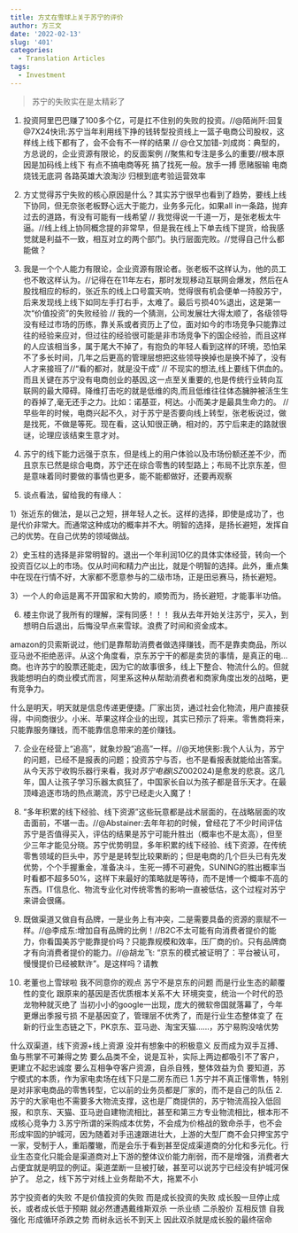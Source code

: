 ```yaml
---
title: 方丈在雪球上关于苏宁的评价
author: 方三文
date: '2022-02-13'
slug: '401'
categories:
  - Translation Articles
tags:
  - Investment
---
```


>苏宁的失败实在是太精彩了

1. 投资阿里巴巴赚了100多个亿，可是扛不住别的失败的投资。//@陌尚阡:回复@7X24快讯:苏宁当年利用线下挣的钱转型投资线上一篮子电商公司股权，这样线上线下都有了，会不会有不一样的结果 // @仓又加错-刘成岗：典型的，方总说的，企业资源有限论，的反面案例
//聚焦和专注是多么的重要//根本原因是加码线上线下 有点不搞电商等死 搞了找死一般。放手一搏 愿赌服输 电商烧钱无底洞 各路英雄大浪淘沙 归根到底考验运营效率


2. 方丈觉得苏宁失败的核心原因是什么？其实苏宁很早也看到了趋势，要线上线下协同，但无奈张老板野心远大于能力，业务多元化，如果all in一条路，抛弃过去的道路，有没有可能有一线希望 // 我觉得说一千道一万，是张老板太牛逼。//线上线上协同概念提的非常早，但是我在线上下单去线下提货，给我感觉就是利益不一致，相互对立的两个部门。执行层面完败。//觉得自己什么都能做？



3. 我是一个个人能力有限论，企业资源有限论者。张老板不这样认为，他的员工也不敢这样认为。//记得在在11年左右，那时发现移动互联网会爆发，然后在A股找相应的标的，张近东的线上口号震天响，觉得很有机会便单一持股苏宁，后来发现线上线下如同左手打右手，太难了。最后亏损40%退出，这是第一次“价值投资”的失败经验 // 我的一个猜测，公司发展壮大得太顺了，各级领导没有经过市场的历练，靠关系或者资历上了位，面对如今的市场竞争只能靠过往的经验来应对，但过往的经验很可能是非市场竞争下的国企经验，而且这样的人应该相当多，属于尾大不掉了，有抱负的年轻人看到这样的环境，恐怕呆不了多长时间，几年之后更高的管理层想把这些领导换掉也是换不掉了，没有人才来接班了//“看的都对，就是没干成” // 不现实的想法,线上要线下供血的。而且关键在苏宁没有电商创业的基因,这一点至关重要的,也是传统行业转向互联网的最大障碍。降维打击吃的就是低维的肉,而且低维往往体态臃肿被活生生的吞掉了,毫无还手之力。比如：诺基亚，柯达。小而美才是最具生命力的。 // 早些年的时候，电商兴起不久，对于苏宁是否要向线上转型，张老板说过，做是找死，不做是等死。现在看，这认知很正确，相对的，苏宁后来走的路就很谜，论理应该结束生意才对。


4. 苏宁的线下能力远强于京东，但是线上的用户体验以及市场份额还差不少，而且京东已然是综合电商，苏宁还在综合零售的转型路上；布局不比京东差，但是意味着同时要做的事情也更多，能不能都做好，还要再观察


5. 谈点看法，留给我的有缘人：

1）张近东的做法，是以己之短，拼年轻人之长。这样的选择，即使是成功了，也是代价非常大。而通常这种成功的概率并不大。明智的选择，是扬长避短，发挥自己的优势。在自己优势的领域做战。

2）史玉柱的选择是非常明智的。退出一个年利润10亿的具体实体经营，转向一个投资百亿以上的市场。仅从时间和精力产出比，就是个明智的选择。此外，重点集中在现在行情不好，大家都不愿意参与的二级市场，正是田忌赛马，扬长避短。

3）一个人的命运是离不开国家和大势的，顺势而为，扬长避短，才能事半功倍。



6. 楼主你说了我所有的理解，深有同感！！！
我从去年开始关注苏宁，买入，到想明白后退出，后悔没早点来雪球。浪费了时间和资金成本。

amazon的贝索斯说过，他们是靠帮助消费者做选择赚钱，而不是靠卖商品，所以亚马逊不拒绝恶评。从这个角度看，京东苏宁干的都是卖货的事情，是真正的电...商。也许苏宁的股票还能走，因为它的故事很多，线上下整合、物流什么的。但就我能想明白的商业模式而言，阿里系这种从帮助消费者和商家角度出发的战略，更有竞争力。

什么是明天，明天就是信息传递更便捷。厂家出货，通过社会化物流，用户直接获得，中间商很少。小米、苹果这样企业的出现，其实已预示了将来。零售商将来，只能靠服务赚钱，而不能靠信息带来的差价赚钱。



7.  企业在经营上“追高”，就象炒股“追高”一样。//@天地侠影:我个人认为，苏宁的问题，已经不是报表的问题；投资苏宁与否，也不是看报表就能给出答案。从今天苏宁收购乐器行来看，我对$苏宁电器(SZ002024)$是愈发的悲哀。这几年，国人让孩子学习乐器太疯狂了，中国家长自以为孩子都是音乐天才。在最顶峰追逐市场的热点潮流，苏宁已经走火入魔了！


8. “多年积累的线下经验、线下资源”这些玩意都是战术层面的，在战略层面的攻击面前，不堪一击。//@Abstainer:去年年初的时候，曾经花了不少时间评估苏宁是否值得买入，评估的结果是苏宁可能升胜出（概率也不是太高），但至少三年才能见分晓。苏宁优势明显，多年积累的线下经验、线下资源，在传统零售领域的巨头中，苏宁是是转型比较果断的；但是电商的几个巨头已有先发优势，个个手握重金，准备决斗，生死一搏不可避免，SUNING的胜出概率当时看都不超多50%，这样下来最好的策略就是等待，而不是博一个概率不高的东西。IT信息化、物流专业化对传统零售的影响一直被低估，这个过程对苏宁来讲会很痛。



9. 既做渠道又做自有品牌，一是业务上有冲突，二是需要具备的资源的禀赋不一样。//@李成东:增加自有品牌的比例！//B2C不太可能有向消费者提价的能力，你看国美苏宁能靠提价吗？只能靠规模和效率，压厂商的价。只有品牌商才有向消费者提价的能力。//@胡龙飞: “京东的模式被证明了：平台被认可，慢慢提价已经被默许”。是这样吗？请教


10. 老董也上雪球啦
我不同意你的观点
苏宁不是京东的问题
而是行业生态的颠覆性的变化
跟原来的基因是否优质根本关系不大
环境突变，统治一个时代的恐龙物种就灭绝了
当初小小的google一出现，庞大的微软帝国就落幕了，今年更爆出季报亏损
不是基因变了，管理层不优秀了，而是行业生态整体变了
在新的行业生态链之下，PK京东、亚马逊、淘宝天猫……，苏宁易购没啥优势

什么双渠道，线下资源+线上资源
没并有想象中的积极意义
反而成为双手互搏、鱼与熊掌不可兼得之势
要么品类不全，说是互补，实际上两边都吸引不了客户，更建立不起忠诚度
要么互相争夺客户资源，自杀自残，整体效益为负
要知道，苏宁模式的本质，作为家电卖场在线下只是二房东而已
1.苏宁并不真正懂零售，特别是对非家电商品的零售转型，它以前的业务员都是厂家的，而不是自己的队伍
2.苏宁的大家电也不需要多大物流支撑，这也是厂商提供的，苏宁物流高投入低回报，和京东、天猫、亚马逊自建物流相比，甚至和第三方专业物流相比，根本形不成核心竞争力
3.苏宁所谓的采购成本优势，不会成为价格战的致命杀手，也不会形成牢固的护城河，因为随着对手迅速跟进壮大，上游的大型厂商不会只押宝苏宁一家，受制于人，重蹈覆辙，而是会乐于看到甚至促成渠道商的分化和多元化。行业生态变化只能会是渠道商对上下游的整体议价能力削弱，而不是增强，消费者大占便宜就是明显的例证。渠道垄断一旦被打破，甚至可以说苏宁已经没有护城河保护了。
总之，线下苏宁对线上业务帮助不大，拖累不小

苏宁投资者的失败
不是价值投资的失败
而是成长投资的失败
成长股一旦停止成长，或者成长低于预期
就必然遭遇戴维斯双杀
一杀业绩
二杀股价
互相反馈
自我强化
形成循环杀跌之势
而树永远长不到天上
因此双杀就是成长股的最终宿命




